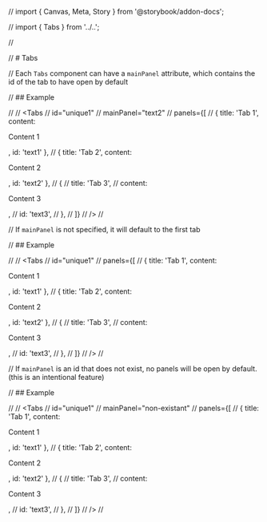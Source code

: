 // import { Canvas, Meta, Story } from '@storybook/addon-docs';

// import { Tabs } from '../..';

// <Meta title="Components/Tabs/mainPanel" component={Tabs} />

// # Tabs

// Each `Tabs` component can have a `mainPanel` attribute, which contains the id of the tab to have open by default

// ## Example

// <Canvas>
// <Tabs
// id="unique1"
// mainPanel="text2"
// panels={[
// { title: 'Tab 1', content: <p>Content 1</p>, id: 'text1' },
// { title: 'Tab 2', content: <p>Content 2</p>, id: 'text2' },
// {
// title: 'Tab 3',
// content: <p>Content 3</p>,
// id: 'text3',
// },
// ]}
// />
// </Canvas>

// If `mainPanel` is not specified, it will default to the first tab

// ## Example

// <Canvas>
// <Tabs
// id="unique1"
// panels={[
// { title: 'Tab 1', content: <p>Content 1</p>, id: 'text1' },
// { title: 'Tab 2', content: <p>Content 2</p>, id: 'text2' },
// {
// title: 'Tab 3',
// content: <p>Content 3</p>,
// id: 'text3',
// },
// ]}
// />
// </Canvas>

// If `mainPanel` is an id that does not exist, no panels will be open by default. (this is an intentional feature)

// ## Example

// <Canvas>
// <Tabs
// id="unique1"
// mainPanel="non-existant"
// panels={[
// { title: 'Tab 1', content: <p>Content 1</p>, id: 'text1' },
// { title: 'Tab 2', content: <p>Content 2</p>, id: 'text2' },
// {
// title: 'Tab 3',
// content: <p>Content 3</p>,
// id: 'text3',
// },
// ]}
// />
// </Canvas>
